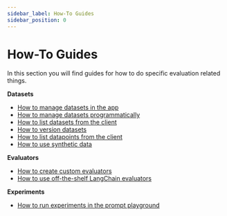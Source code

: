```yaml
---
sidebar_label: How-To Guides
sidebar_position: 0
---
```


# How-To Guides

In this section you will find guides for how to do specific evaluation related things.

**Datasets**

- [How to manage datasets in the app](faq/manage-datasets)
- [How to manage datasets programmatically](faq/manage-datasets#manage-datasets-programmatically)
- [How to list datasets from the client](faq/manage-datasets#list-datasets-from-the-client)
- [How to version datasets](faq/version-datasets)
- [How to list datapoints from the client](faq/manage-datasets#list-examples-from-the-client)
- [How to use synthetic data](faq/synthetic-data)


**Evaluators**

- [How to create custom evaluators](faq/custom-evaluators)
- [How to use off-the-shelf LangChain evaluators](faq/evaluator-implementations)

**Experiments**

- [How to run experiments in the prompt playground](faq/experiments-app)